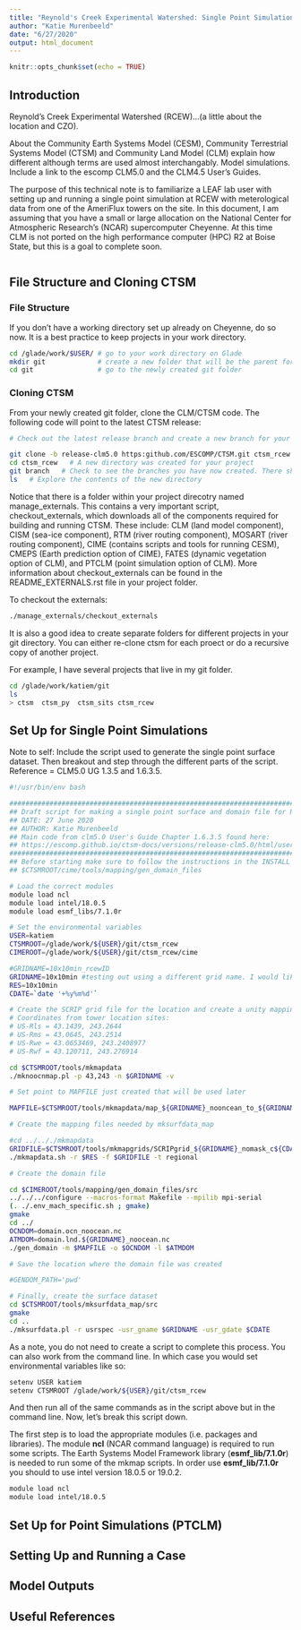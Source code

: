 ```yaml
---
title: "Reynold's Creek Experimental Watershed: Single Point Simulations"
author: "Katie Murenbeeld"
date: "6/27/2020"
output: html_document
---
```


```r
knitr::opts_chunk$set(echo = TRUE)
```

## Introduction

Reynold's Creek Experimental Watershed (RCEW)...(a little about the location and CZO).

About the Community Earth Systems Model (CESM), Community Terrestrial Systems Model (CTSM) and Community Land Model (CLM) explain how different although terms are used almost interchangably. Model simulations. Include a link to the escomp CLM5.0 and the CLM4.5 User's Guides. 

The purpose of this technical note is to familiarize a LEAF lab user with setting up and running a single point simulation at RCEW with meterological data from one of the AmeriFlux towers on the site. In this document, I am assuming that you have a small or large allocation on the National Center for Atmospheric Research's (NCAR) supercomputer Cheyenne. At this time CLM is not ported on the high performance computer (HPC) R2 at Boise State, but this is a goal to complete soon. 

```r

```

## File Structure and Cloning CTSM

### File Structure

If you don't have a working directory set up already on Cheyenne, do so now. It is a best practice to keep projects in your work directory. 

```bash
cd /glade/work/$USER/ # go to your work directory on Glade
mkdir git             # create a new folder that will be the parent for future projects using CLM/CTSM
cd git                # go to the newly created git folder
```

### Cloning CTSM

From your newly created git folder, clone the CLM/CTSM code. The following code will point to the latest CTSM release:

```bash
# Check out the latest release branch and create a new branch for your project

git clone -b release-clm5.0 https:github.com/ESCOMP/CTSM.git ctsm_rcew 
cd ctsm_rcew   # A new directory was created for your project
git branch   # Check to see the branches you have now created. There should be a master (or main) as well as a ctsm_rcew branch. The ctsm_rcew branch should have a star next to it meaning that is the active branch or branch you are working in.
ls   # Explore the contents of the new directory
```

Notice that there is a folder within your project direcotry named manage_externals. This contains a very important script, checkout_externals, which downloads all of the components required for building and running CTSM. These include: CLM (land model component), CISM (sea-ice component), RTM (river routing component), MOSART (river routing component), CIME (contains scripts and tools for running CESM), CMEPS (Earth prediction option of CIME), FATES (dynamic vegetation option of CLM), and PTCLM (point simulation option of CLM). More information about checkout_externals can be found in the README_EXTERNALS.rst file in your project folder. 

To checkout the externals:

```bash
./manage_externals/checkout_externals
```

It is also a good idea to create separate folders for different projects in your git directory. You can either re-clone ctsm for each proect or do a recursive copy of another project.

For example, I have several projects that live in my git folder.

```bash
cd /glade/work/katiem/git
ls
> ctsm  ctsm_py  ctsm_sits ctsm_rcew
```

## Set Up for Single Point Simulations
Note to self: Include the script used to generate the single point surface dataset. Then breakout and step through the different parts of the script. Reference = CLM5.0 UG 1.3.5 and 1.6.3.5.

```bash
#!/usr/bin/env bash

#####################################################################################
## Draft script for making a single point surface and domain file for RCEW      #####
## DATE: 27 June 2020                                                           #####
## AUTHOR: Katie Murenbeeld                                                     #####
## Main code from clm5.0 User's Guide Chapter 1.6.3.5 found here:               #####
## https://escomp.github.io/ctsm-docs/versions/release-clm5.0/html/users_guide/ #####
#####################################################################################
## Before starting make sure to follow the instructions in the INSTALL file found here
## $CTSMROOT/cime/tools/mapping/gen_domain_files

# Load the correct modules
module load ncl
module load intel/18.0.5
module load esmf_libs/7.1.0r

# Set the environmental variables
USER=katiem
CTSMROOT=/glade/work/${USER}/git/ctsm_rcew
CIMEROOT=/glade/work/${USER}/git/ctsm_rcew/cime

#GRIDNAME=10x10min_rcewID
GRIDNAME=10x10min #testing out using a different grid name. I would like to keep rcew in the name if I can.
RES=10x10min
CDATE=`date '+%y%m%d'`

# Create the SCRIP grid file for the location and create a unity mapping file for it.
# Coordinates from tower location sites:
# US-Rls = 43.1439, 243.2644
# US-Rms = 43.0645, 243.2514
# US-Rwe = 43.0653469, 243.2408977
# US-Rwf = 43.120711, 243.276914

cd $CTSMROOT/tools/mkmapdata
./mknoocnmap.pl -p 43,243 -n $GRIDNAME -v

# Set point to MAPFILE just created that will be used later

MAPFILE=$CTSMROOT/tools/mkmapdata/map_${GRIDNAME}_nooncean_to_${GRIDNAME}_nomask_aave_da_${CDATE}.nc

# Create the mapping files needed by mksurfdata_map

#cd ../.././mkmapdata
GRIDFILE=$CTSMROOT/tools/mkmapgrids/SCRIPgrid_${GRIDNAME}_nomask_c${CDATE}.nc
./mkmapdata.sh -r $RES -f $GRIDFILE -t regional

# Create the domain file

cd $CIMEROOT/tools/mapping/gen_domain_files/src
../../../configure --macros-format Makefile --mpilib mpi-serial
(. ./.env_mach_specific.sh ; gmake)
gmake
cd ../
OCNDOM=domain.ocn_noocean.nc
ATMDOM=domain.lnd.${GRIDNAME}_noocean.nc
./gen_domain -m $MAPFILE -o $OCNDOM -l $ATMDOM

# Save the location where the domain file was created

#GENDOM_PATH='pwd'

# Finally, create the surface dataset
cd $CTSMROOT/tools/mksurfdata_map/src
gmake
cd ..
./mksurfdata.pl -r usrspec -usr_gname $GRIDNAME -usr_gdate $CDATE
```

As a note, you do not need to create a script to complete this process. You can also work from the command line. In which case you would set environmental variables like so:

```bash
setenv USER katiem
setenv CTSMROOT /glade/work/${USER}/git/ctsm_rcew
```

And then run all of the same commands as in the script above but in the command line. Now, let's break this script down. 

The first step is to load the appropriate modules (i.e. packages and libraries). The module **ncl** (NCAR command language) is required to run some scripts. The Earth Systems Model Framework library (**esmf_lib/7.1.0r**) is needed to run some of the mkmap scripts. In order use **esmf_lib/7.1.0r** you should to use intel version 18.0.5 or 19.0.2.  

```bash
module load ncl
module load intel/18.0.5
```


## Set Up for Point Simulations (PTCLM)

## Setting Up and Running a Case

## Model Outputs

## Useful References

